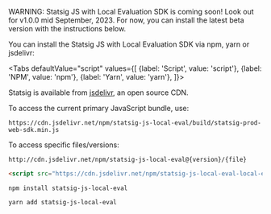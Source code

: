
WARNING: Statsig JS with Local Evaluation SDK is coming soon! Look out for v1.0.0 mid September, 2023.  For now, you can install the latest beta version with the instructions below.

You can install the Statsig JS with Local Evaluation SDK via npm, yarn or jsdelivr:

<Tabs
  defaultValue="script"
  values={[
    {label: 'Script', value: 'script'}, 
    {label: 'NPM', value: 'npm'},
    {label: 'Yarn', value: 'yarn'},
  ]}>

  <TabItem value="script">

Statsig is available from [jsdelivr](https://www.jsdelivr.com/package/npm/statsig-js-local-eval), an open source CDN.

To access the current primary JavaScript bundle, use:

`https://cdn.jsdelivr.net/npm/statsig-js-local-eval/build/statsig-prod-web-sdk.min.js`

To access specific files/versions:

`http://cdn.jsdelivr.net/npm/statsig-js-local-eval@{version}/{file}`

```html
<script src="https://cdn.jsdelivr.net/npm/statsig-js-local-eval-local-eval/build/statsig-prod-web-sdk.min.js"></script>
```

  </TabItem>
  <TabItem value="npm">

```shell
npm install statsig-js-local-eval
```

  </TabItem>
  <TabItem value="yarn">

```shell
yarn add statsig-js-local-eval
```

  </TabItem>
</Tabs>
